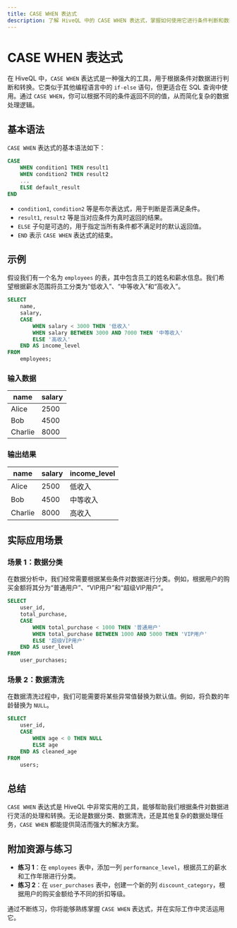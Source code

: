 ```yaml
---
title: CASE WHEN 表达式
description: 了解 HiveQL 中的 CASE WHEN 表达式，掌握如何使用它进行条件判断和数据转换。
---
```


# CASE WHEN 表达式

在 HiveQL 中，`CASE WHEN` 表达式是一种强大的工具，用于根据条件对数据进行判断和转换。它类似于其他编程语言中的 `if-else` 语句，但更适合在 SQL 查询中使用。通过 `CASE WHEN`，你可以根据不同的条件返回不同的值，从而简化复杂的数据处理逻辑。

## 基本语法

`CASE WHEN` 表达式的基本语法如下：

```sql
CASE
    WHEN condition1 THEN result1
    WHEN condition2 THEN result2
    ...
    ELSE default_result
END
```

- `condition1`, `condition2` 等是布尔表达式，用于判断是否满足条件。
- `result1`, `result2` 等是当对应条件为真时返回的结果。
- `ELSE` 子句是可选的，用于指定当所有条件都不满足时的默认返回值。
- `END` 表示 `CASE WHEN` 表达式的结束。

## 示例

假设我们有一个名为 `employees` 的表，其中包含员工的姓名和薪水信息。我们希望根据薪水范围将员工分类为“低收入”、“中等收入”和“高收入”。

```sql
SELECT
    name,
    salary,
    CASE
        WHEN salary < 3000 THEN '低收入'
        WHEN salary BETWEEN 3000 AND 7000 THEN '中等收入'
        ELSE '高收入'
    END AS income_level
FROM
    employees;
```

### 输入数据

| name   | salary |
|--------|--------|
| Alice  | 2500   |
| Bob    | 4500   |
| Charlie| 8000   |

### 输出结果

| name   | salary | income_level |
|--------|--------|--------------|
| Alice  | 2500   | 低收入       |
| Bob    | 4500   | 中等收入     |
| Charlie| 8000   | 高收入       |

## 实际应用场景

### 场景 1：数据分类

在数据分析中，我们经常需要根据某些条件对数据进行分类。例如，根据用户的购买金额将其分为“普通用户”、“VIP用户”和“超级VIP用户”。

```sql
SELECT
    user_id,
    total_purchase,
    CASE
        WHEN total_purchase < 1000 THEN '普通用户'
        WHEN total_purchase BETWEEN 1000 AND 5000 THEN 'VIP用户'
        ELSE '超级VIP用户'
    END AS user_level
FROM
    user_purchases;
```

### 场景 2：数据清洗

在数据清洗过程中，我们可能需要将某些异常值替换为默认值。例如，将负数的年龄替换为 `NULL`。

```sql
SELECT
    user_id,
    CASE
        WHEN age < 0 THEN NULL
        ELSE age
    END AS cleaned_age
FROM
    users;
```

## 总结

`CASE WHEN` 表达式是 HiveQL 中非常实用的工具，能够帮助我们根据条件对数据进行灵活的处理和转换。无论是数据分类、数据清洗，还是其他复杂的数据处理任务，`CASE WHEN` 都能提供简洁而强大的解决方案。

## 附加资源与练习

- **练习 1**：在 `employees` 表中，添加一列 `performance_level`，根据员工的薪水和工作年限进行分类。
- **练习 2**：在 `user_purchases` 表中，创建一个新的列 `discount_category`，根据用户的购买金额给予不同的折扣等级。

通过不断练习，你将能够熟练掌握 `CASE WHEN` 表达式，并在实际工作中灵活运用它。